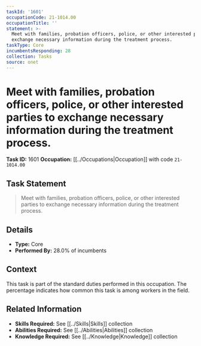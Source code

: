 ```yaml
---
taskId: '1601'
occupationCode: 21-1014.00
occupationTitle: ''
statement: >-
  Meet with families, probation officers, police, or other interested parties to
  exchange necessary information during the treatment process.
taskType: Core
incumbentsResponding: 28
collection: Tasks
source: onet
---
```

# Meet with families, probation officers, police, or other interested parties to exchange necessary information during the treatment process.

**Task ID:** 1601
**Occupation:** [[../Occupations|Occupation]] with code `21-1014.00`

## Task Statement

> Meet with families, probation officers, police, or other interested parties to exchange necessary information during the treatment process.

## Details

- **Type:** Core
- **Performed By:** 28.0% of incumbents

## Context

This task is part of the standard duties performed in this occupation. The percentage indicates how common this task is among workers in the field.

## Related Information

- **Skills Required:** See [[../Skills|Skills]] collection
- **Abilities Required:** See [[../Abilities|Abilities]] collection
- **Knowledge Required:** See [[../Knowledge|Knowledge]] collection

